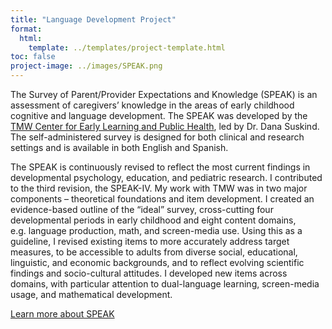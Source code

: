 ```yaml
---
title: "Language Development Project"
format:
  html:
    template: ../templates/project-template.html
toc: false
project-image: ../images/SPEAK.png
---
```


The Survey of Parent/Provider Expectations and Knowledge (SPEAK) is an assessment of caregivers’ knowledge in the areas of early childhood cognitive and language development. The SPEAK was developed by the [TMW Center for Early Learning and Public Health](https://tmwcenter.uchicago.edu/), led by Dr. Dana Suskind. The self-administered survey is designed for both clinical and research settings and is available in both English and Spanish.

The SPEAK is continuously revised to reflect the most current findings in developmental psychology, education, and pediatric research. I contributed to the third revision, the SPEAK-IV. My work with TMW was in two major components – theoretical foundations and item development. I created an evidence-based outline of the “ideal” survey, cross-cutting four developmental periods in early childhood and eight content domains, e.g. language production, math, and screen-media use. Using this as a guideline, I revised existing items to more accurately address target measures, to be accessible to adults from diverse social, educational, linguistic, and economic backgrounds, and to reflect evolving scientific findings and socio-cultural attitudes. I developed new items across domains, with particular attention to dual-language learning, screen-media usage, and mathematical development.

[Learn more about SPEAK](https://tmwcenter.uchicago.edu/innovate/speak/){.btn .btn-dark}

